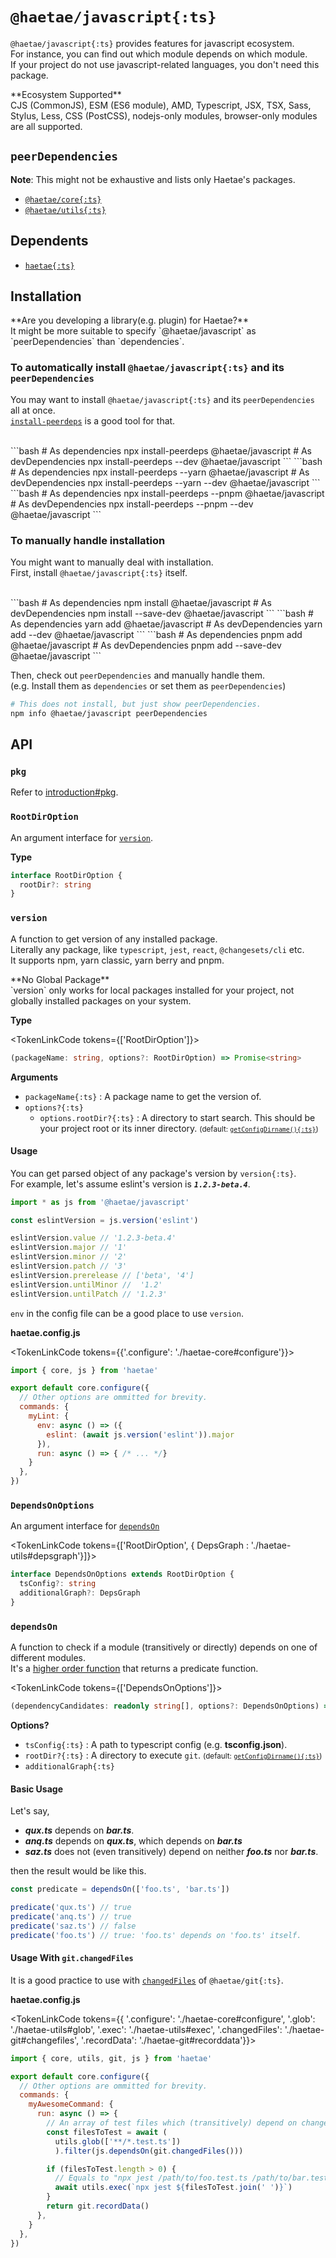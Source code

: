 
# `@haetae/javascript{:ts}`

`@haetae/javascript{:ts}` provides features for javascript ecosystem.<br/>
For instance, you can find out which module depends on which module.<br/>
If your project do not use javascript-related languages, you don't need this package.

<Callout>
  **Ecosystem Supported**<br/>
  CJS (CommonJS), ESM (ES6 module), AMD, Typescript, JSX, TSX, Sass, Stylus,
  Less, CSS (PostCSS), nodejs-only modules, browser-only modules are all supported.
</Callout>

## `peerDependencies`

**Note**: This might not be exhaustive and lists only Haetae's packages.

- [`@haetae/core{:ts}`](./haetae-core)
- [`@haetae/utils{:ts}`](./haetae-utils)

## Dependents

- [`haetae{:ts}`](./haetae)

## Installation

<Callout>
  **Are you developing a library(e.g. plugin) for Haetae?** <br/>
  It might be more suitable to specify `@haetae/javascript` as `peerDependencies` than `dependencies`.
</Callout>

### To automatically install `@haetae/javascript{:ts}` and its `peerDependencies`

You may want to install `@haetae/javascript{:ts}` and its `peerDependencies` all at once. <br/>
[`install-peerdeps`](https://www.npmjs.com/package/install-peerdeps) is a good tool for that.

<br/>

<PkgManagerTabs>
```bash
# As dependencies
npx install-peerdeps @haetae/javascript
# As devDependencies
npx install-peerdeps --dev @haetae/javascript
```
```bash
# As dependencies
npx install-peerdeps --yarn @haetae/javascript
# As devDependencies
npx install-peerdeps --yarn --dev @haetae/javascript
```
```bash
# As dependencies
npx install-peerdeps --pnpm @haetae/javascript
# As devDependencies
npx install-peerdeps --pnpm --dev @haetae/javascript
```
</PkgManagerTabs>

### To manually handle installation

You might want to manually deal with installation.<br/>
First, install `@haetae/javascript{:ts}` itself.

<br/>

<PkgManagerTabs>
```bash
# As dependencies
npm install @haetae/javascript
# As devDependencies
npm install --save-dev @haetae/javascript
```
```bash
# As dependencies
yarn add @haetae/javascript
# As devDependencies
yarn add --dev @haetae/javascript
```
```bash
# As dependencies
pnpm add @haetae/javascript
# As devDependencies
pnpm add --save-dev @haetae/javascript
```
</PkgManagerTabs>

Then, check out `peerDependencies` and manually handle them.<br/>
(e.g. Install them as `dependencies` or set them as `peerDependencies`)

```bash
# This does not install, but just show peerDependencies.
npm info @haetae/javascript peerDependencies
```

## API

### `pkg`

Refer to [introduction#pkg](./introduction#pkg).

### `RootDirOption`

An argument interface for [`version`](#version).

**Type**

```ts
interface RootDirOption {
  rootDir?: string
}
```

### `version`

A function to get version of any installed package.<br/>
Literally any package, like `typescript`, `jest`, `react`, `@changesets/cli` etc.<br/>
It supports npm, yarn classic, yarn berry and pnpm.

<Callout>
**No Global Package** <br/>
`version` only works for local packages installed for your project, not globally installed packages on your system.
</Callout>

**Type**

<TokenLinkCode tokens={['RootDirOption']}>
```ts
(packageName: string, options?: RootDirOption) => Promise<string>
```
</TokenLinkCode>

**Arguments**

- `packageName{:ts}` : A package name to get the version of.
- `options?{:ts}`
  - `options.rootDir?{:ts}` : A directory to start search.
  This should be your project root or its inner directory. <small>(default: [`getConfigDirname(){:ts}`](./haetae-core#getconfigdirname))</small>

#### Usage

You can get parsed object of any package's version by `version{:ts}`.<br/>
For example, let's assume eslint's version is ***`1.2.3-beta.4`***.

```ts
import * as js from '@haetae/javascript'

const eslintVersion = js.version('eslint')

eslintVersion.value // '1.2.3-beta.4'
eslintVersion.major // '1'
eslintVersion.minor // '2'
eslintVersion.patch // '3'
eslintVersion.prerelease // ['beta', '4']
eslintVersion.untilMinor //  '1.2'
eslintVersion.untilPatch // '1.2.3'
```

`env` in the config file can be a good place to use `version`.

**haetae.config.js**

<TokenLinkCode tokens={{'.configure': './haetae-core#configure'}}>
```js
import { core, js } from 'haetae'

export default core.configure({
  // Other options are ommitted for brevity.
  commands: {
    myLint: {
      env: async () => ({
        eslint: (await js.version('eslint')).major
      }),
      run: async () => { /* ... */}
    }
  },
})
```
</TokenLinkCode>

### `DependsOnOptions`

An argument interface for [`dependsOn`](#dependson)

<TokenLinkCode tokens={['RootDirOption', { DepsGraph : './haetae-utils#depsgraph'}]}>
```ts
interface DependsOnOptions extends RootDirOption {
  tsConfig?: string
  additionalGraph?: DepsGraph
}
```
</TokenLinkCode>

### `dependsOn`

A function to check if a module (transitively or directly) depends on one of different modules.<br/>
It's a [higher order function](https://en.wikipedia.org/wiki/Higher-order_function) that returns a predicate function.<br/>

<TokenLinkCode tokens={['DependsOnOptions']}>
```ts
(dependencyCandidates: readonly string[], options?: DependsOnOptions) => (dependentCandidate: string) => boolean
```
</TokenLinkCode>

**Options?**

- `tsConfig{:ts}` : A path to typescript config (e.g. **tsconfig.json**).
- `rootDir?{:ts}` : A directory to execute `git`. <small>(default: [`getConfigDirname(){:ts}`](./haetae-core#getconfigdirname))</small>
- `additionalGraph{:ts}`

#### Basic Usage

Let's say,

- ***qux.ts*** depends on ***bar.ts***.
- ***anq.ts*** depends on ***qux.ts***, which depends on ***bar.ts***
- ***saz.ts*** does not (even transitively) depend on neither ***foo.ts*** nor ***bar.ts***.

then the result would be like this.

```ts
const predicate = dependsOn(['foo.ts', 'bar.ts'])

predicate('qux.ts') // true
predicate('anq.ts') // true
predicate('saz.ts') // false
predicate('foo.ts') // true: 'foo.ts' depends on 'foo.ts' itself.
````

#### Usage With `git.changedFiles`

It is a good practice to use with [`changedFiles`](./haetae-git#changedfiles) of `@haetae/git{:ts}`.

**haetae.config.js**

<TokenLinkCode tokens={{ '.configure': './haetae-core#configure', '.glob': './haetae-utils#glob', '.exec': './haetae-utils#exec', '.changedFiles': './haetae-git#changefiles', '.recordData': './haetae-git#recorddata'}}>
```js
import { core, utils, git, js } from 'haetae'

export default core.configure({
  // Other options are ommitted for brevity.
  commands: {
    myAwesomeCommand: {
      run: async () => {
        // An array of test files which (transitively) depend on changed files
        const filesToTest = await (
          utils.glob(['**/*.test.ts'])
          ).filter(js.dependsOn(git.changedFiles()))

        if (filesToTest.length > 0) {
          // Equals to "npx jest /path/to/foo.test.ts /path/to/bar.test.ts ..."
          await utils.exec(`npx jest ${filesToTest.join(' ')}`)
        }
        return git.recordData()
      },
    }
  },
})
```
</TokenLinkCode>
